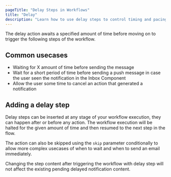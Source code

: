 ```yaml
---
pageTitle: "Delay Steps in Workflows"
title: "Delay"
description: "Learn how to use delay steps to control timing and pacing in your notification workflows."
---
```



The delay action awaits a specified amount of time before moving on to trigger the following steps of the workflow.

## Common usecases

- Waiting for X amount of time before sending the message
- Wait for a short period of time before sending a push message in case the user seen the notification in the Inbox Component
- Allow the user some time to cancel an action that generated a notification

## Adding a delay step

Delay steps can be inserted at any stage of your workflow execution, they can happen after or before any action. The workflow execution will be halted for the given amount of time and then resumed to the next step in the flow.

The action can also be skipped using the `skip` parameter conditionally to allow more complex usecases of when to wait and when to send an email immediately.

<Callout type="info">
  Changing the step content after triggering the workflow with delay step will not affect the existing pending delayed notification content.
</Callout>
